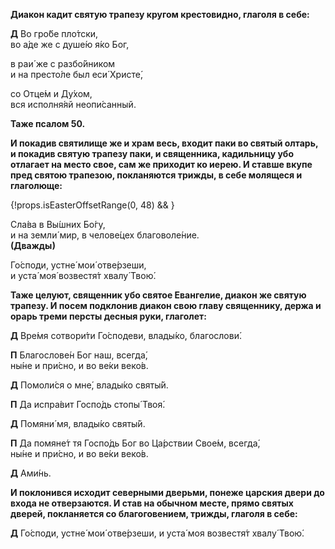 
**Диакон кадит святую трапезу кругом крестовидно, глаголя в себе:**

**Д** Во гро́бе пло́тски,  
во а́де же с душе́ю я́ко Бог,

в раи́ же с разбо́йником  
и на престо́ле был еси́ Христе́,

со Отце́м и Ду́хом,  
вся исполня́яй неопи́санный.

**Таже псалом 50.**

**И покадив святилище же и храм весь, входит паки во святый олтарь, и покадив святую трапезу паки, и священника, кадильницу убо отлагает на место свое, сам же приходит ко иерею. И ставше вкупе пред святою трапезою, покланяются трижды, в себе молящеся и глаголюще:**

{!props.isEasterOffsetRange(0, 48) && <MdxLoader src="Shared/Paraklit" lang={props.lang} />}

Сла́ва в Вы́шних Бо́гу,  
и на земли́ мир, в челове́цех благоволе́ние.  
**(Дважды)**

Го́споди, устне́ мои́ отве́рзеши,  
и уста́ моя́ возвестя́т хвалу́ Твою́.

**Таже целуют, священник убо святое Евангелие, диакон же святую трапезу. И посем подклонив диакон свою главу священнику, держа и орарь треми персты десныя руки, глаголет:**

**Д**
Вре́мя сотвори́ти Го́сподеви, влады́ко, благослови́.

**П**
Благослове́н Бог наш, всегда́,  
ны́не и при́сно, и во ве́ки веко́в.

**Д**
Помоли́ся о мне́, влады́ко святы́й.

**П**
Да испра́вит Госпо́дь стопы́ Твоя́.

**Д**
Помяни́ мя, влады́ко святы́й.

**П**
Да помяне́т тя Госпо́дь Бог во Ца́рствии Свое́м, всегда́,  
ны́не и при́сно, и во ве́ки веко́в.

**Д** Ами́нь.

**И поклонився исходит северными дверьми, понеже царския двери до входа не отверзаются. И став на обычном месте, прямо святых дверей, покланяется со благоговением, трижды, глаголя в себе:**

**Д**
Го́споди, устне́ мои́ отве́рзеши, и уста́ моя возвестя́т хвалу́ Твою́.

